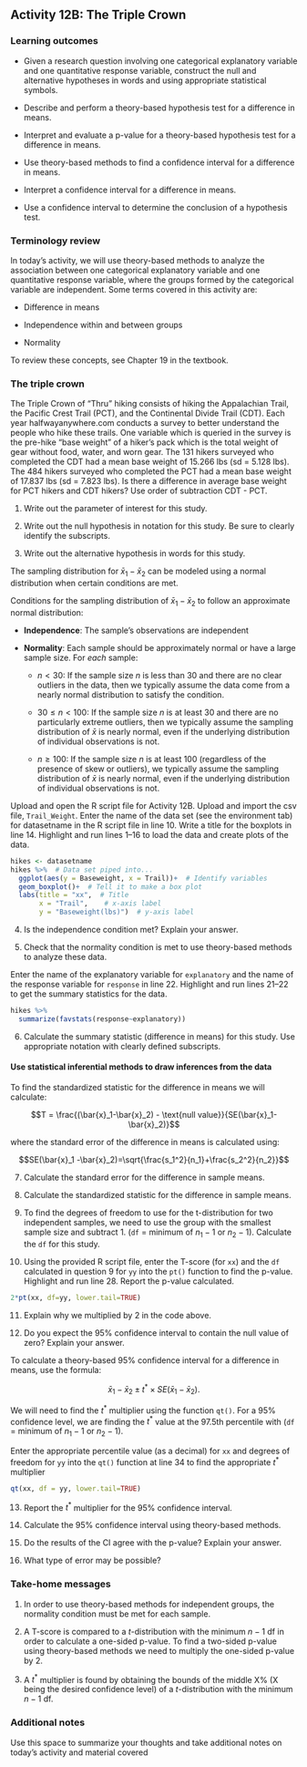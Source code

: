 ## Activity 12B:  The Triple Crown

\setstretch{1}

### Learning outcomes

* Given a research question involving one categorical explanatory variable and one quantitative response variable, construct the null and alternative hypotheses
  in words and using appropriate statistical symbols.

* Describe and perform a theory-based hypothesis test for a difference in means.

* Interpret and evaluate a p-value for a theory-based hypothesis test for a difference in means.

* Use theory-based methods to find a confidence interval for a difference in means.

* Interpret a confidence interval for a difference in means.

* Use a confidence interval to determine the conclusion of a hypothesis test.

### Terminology review

In today's activity, we will use theory-based methods to analyze the association between one categorical explanatory variable and one quantitative response variable, where the groups formed by the categorical variable are independent. Some terms covered in this activity are:

* Difference in means

* Independence within and between groups

* Normality

To review these concepts, see Chapter 19 in the textbook.


### The triple crown 

The Triple Crown of "Thru" hiking consists of hiking the Appalachian Trail, the Pacific Crest Trail (PCT), and the Continental Divide Trail (CDT). Each year halfwayanywhere.com conducts a survey to better understand the people who hike these trails. One variable which is queried in the survey is the pre-hike "base weight" of a hiker's pack which is the total weight of gear without food, water, and worn gear. The 131 hikers surveyed who completed the CDT had a mean base weight of 15.266 lbs (sd = 5.128 lbs).  The 484 hikers surveyed who completed the PCT had a mean base weight of 17.837 lbs (sd = 7.823 lbs). Is there a difference in average base weight for PCT hikers and CDT hikers?  Use order of subtraction CDT - PCT.  

1. Write out the parameter of interest for this study.

\vspace{0.8in}

2.  Write out the null hypothesis in notation for this study.  Be sure to clearly identify the subscripts.

\vspace{0.5in}

3. Write out the alternative hypothesis in words for this study.

\vspace{0.8in}

The sampling distribution for $\bar{x}_1-\bar{x}_2$ can be modeled using a normal distribution when certain conditions are met.

Conditions for the sampling distribution of $\bar{x}_1-\bar{x}_2$ to follow an approximate normal distribution:

* **Independence**: The sample’s observations are independent

* **Normality**: Each sample should be approximately normal or have a large sample size. For *each* sample:

    - $n < 30$: If the sample size $n$ is less than 30 and there are no clear outliers in the data, then we typically assume the data come from a nearly normal distribution to satisfy the condition.

    - $30 \le n < 100$: If the sample size $n$ is at least 30 and there are no particularly extreme outliers, then we typically assume the sampling distribution of $\bar{x}$ is nearly normal, even if the underlying distribution of individual observations is not.
    
     - $n \geq 100$: If the sample size $n$ is at least 100 (regardless of the presence of skew or outliers), we typically assume the sampling distribution of $\bar{x}$ is nearly normal, even if the underlying distribution of individual observations is not.
    
Upload and open the R script file for Activity 12B. Upload and import the csv file, `Trail_Weight`. Enter the name of the data set (see the environment tab) for datasetname in the R script file in line 10. Write a title for the boxplots in line 14. Highlight and run lines 1--16 to load the data and create plots of the data.

```r
hikes <- datasetname
hikes %>%  # Data set piped into...
  ggplot(aes(y = Baseweight, x = Trail))+  # Identify variables
  geom_boxplot()+  # Tell it to make a box plot
  labs(title = "xx",  # Title
       x = "Trail",    # x-axis label
       y = "Baseweight(lbs)")  # y-axis label
```

4.  Is the independence condition met?  Explain your answer.
\vspace{0.8in}

5. Check that the normality condition is met to use theory-based methods to analyze these data.

\vspace{0.8in}

\newpage

Enter the name of the explanatory variable for `explanatory` and the name of the response variable for `response` in line 22.  Highlight and run lines 21--22 to get the summary statistics for the data.

```r
hikes %>%
  summarize(favstats(response~explanatory))
```

6. Calculate the summary statistic (difference in means) for this study.  Use appropriate notation with clearly defined subscripts.

\vspace{1in}

#### Use statistical inferential methods to draw inferences from the data {-}

To find the standardized statistic for the difference in means we will calculate:

$$T = \frac{(\bar{x}_1-\bar{x}_2) - \text{null value}}{SE(\bar{x}_1-\bar{x}_2)}$$

where the standard error of the difference in means is calculated using:

$$SE(\bar{x}_1 -\bar{x}_2)=\sqrt{\frac{s_1^2}{n_1}+\frac{s_2^2}{n_2}}$$

7.  Calculate the standard error for the difference in sample means.

\vspace{0.5in}

8.  Calculate the standardized statistic for the difference in sample means.

\vspace{0.5in}

9.  To find the degrees of freedom to use for the t-distribution for two independent samples, we need to use the group with the smallest sample size and subtract 1.  (`df` = minimum of $n_1 - 1$ or  $n_2 - 1$).  Calculate the `df` for this study.

\vspace{0.2in}
\newpage

10. Using the provided R script file, enter the T-score (for `xx`) and the `df` calculated in question 9 for `yy` into the `pt()` function to find the p-value.  Highlight and run line 28.  Report the p-value calculated. 

```r
2*pt(xx, df=yy, lower.tail=TRUE)
```
\vspace{0.2in}

11. Explain why we multiplied by 2 in the code above.
\vspace{0.3in}

12.  Do you expect the 95\% confidence interval to contain the null value of zero?  Explain your answer.
\vspace{0.8in}


To calculate a theory-based 95\% confidence interval for a difference in means, use the formula:

$$\bar{x}_1- \bar{x}_2\pm t^* \times SE(\bar{x}_1- \bar{x}_2).$$

We will need to find the $t^*$ multiplier using the function `qt()`.  For a 95\% confidence level, we are finding the $t^*$ value at the 97.5th percentile with (`df` = minimum of $n_1 - 1$ or  $n_2 - 1$).

Enter the appropriate percentile value (as a decimal) for `xx` and degrees of freedom for `yy` into the `qt()` function at line 34 to find the appropriate $t^*$ multiplier

```r
qt(xx, df = yy, lower.tail=TRUE)
```
13. Report the $t^*$ multiplier for the 95\% confidence interval.

\vspace{0.3in}

14.  Calculate the 95\% confidence interval using theory-based methods.

\vspace{1in}

15.  Do the results of the CI agree with the p-value?  Explain your answer.

\vspace{0.5in}

16.  What type of error may be possible?
\vspace{0.2in}

### Take-home messages

1.  In order to use theory-based methods for independent groups, the normality condition must be met for each sample.  

2.  A T-score is compared to a $t$-distribution with the minimum $n - 1$ df in order to calculate a one-sided p-value. To find a two-sided p-value using theory-based methods we need to multiply the one-sided p-value by 2.  

3.  A $t^*$ multiplier is found by obtaining the bounds of the middle X% (X being the desired confidence level) of a $t$-distribution with the minimum $n - 1$ df.


### Additional notes

Use this space to summarize your thoughts and take additional notes on today's activity and material covered

\vspace{3in}
\newpage


